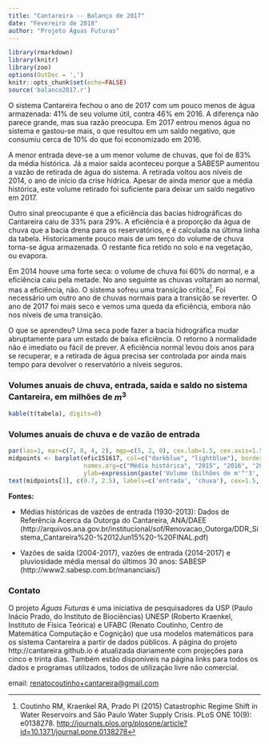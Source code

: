 ```yaml
---
title: "Cantareira -- Balanço de 2017"
date: "Fevereiro de 2018"
author: "Projeto Águas Futuras"
---
```


```r
library(rmarkdown)
library(knitr)
library(zoo)
options(OutDec = ',')
knitr::opts_chunk$set(echo=FALSE)
source('balanco2017.r')
```


O sistema Cantareira fechou o ano de 2017 com um pouco menos de água armazenada: 
41%  de seu volume útil, contra 46% em 2016. A diferença não parece grande, mas sua razão preocupa. 
Em 2017 entrou menos água
no sistema e gastou-se mais, o que resultou em um saldo negativo, que consumiu
cerca de 10% do que foi economizado em 2016.

A menor entrada deve-se a um menor volume de chuvas, que foi de 83% da média histórica.
Já a maior saída
aconteceu porque a SABESP aumentou a vazão de retirada de água do sistema. 
A retirada voltou
aos níveis de 2014, o ano de início da crise hídrica. Apesar de ainda  menor que a média
histórica, este volume retirado foi suficiente para deixar um saldo negativo em 2017.

Outro sinal preocupante é que a eficiência das bacias hidrográficas do Cantareira
caiu de 33% para 29%. A eficiência é a proporção da água de chuva que a bacia drena para
os reservatórios, e é calculada na última linha da tabela. Historicamente pouco mais de um terço 
do volume de chuva torna-se água armazenada. O restante fica retido no solo e na vegetação, ou evapora.

Em 2014 houve uma forte seca: o volume de chuva foi 60% do normal, e a eficiência caiu pela metade.
No ano seguinte as chuvas voltaram ao normal, mas a eficiência, não. O sistema 
sofreu uma transição crítica[^1]. Foi necessário um outro ano de chuvas normais para
a transição se reverter. O ano de 2017 foi mais seco e vemos uma queda da eficiência, embora
não nos níveis de uma transição.

O que se aprendeu? Uma seca pode fazer a bacia hidrográfica mudar abruptamente
para um estado de baixa eficiência. O retorno à normalidade não é imediato ou
fácil de prever. A eficiência normal levou dois anos para se recuperar, e
a retirada de água precisa ser controlada por ainda mais tempo para
devolver o reservatório a níveis seguros. 

### Volumes anuais de chuva, entrada, saída e saldo no sistema Cantareira, em milhões de $m^3$

```r
kable(t(tabela), digits=0)
```

### Volumes anuais de chuva e de vazão de entrada

```r
par(las=1, mar=c(7, 8, 4, 2), mgp=c(5, 2, 0), cex.lab=1.5, cex.axis=1.5)
midpoints <- barplot(efic151617, col=c("darkblue", "lightblue"), border=NA,
                     names.arg=c("Média histórica", "2015", "2016", "2017"),
                     ylab=expression(paste('Volume (bilhões de m'^'3', ')', sep='')))
text(midpoints[1], c(0.7, 2.5), labels=c('entrada', 'chuva'), cex=1.5, col=c('white', 'black'))
```

**Fontes:**

* Médias históricas de vazões de entrada (1930-2013): Dados de Referência Acerca da Outorga do Cantareira, ANA/DAEE (http://arquivos.ana.gov.br/institucional/sof/Renovacao_Outorga/DDR_Sistema_Cantareira%20-%2012Jun15%20-%20FINAL.pdf)

* Vazões de saída (2004-2017), vazões de entrada (2014-2017) e pluviosidade média mensal do últimos 30 anos: SABESP (http://www2.sabesp.com.br/mananciais/)


### Contato

O projeto *Águas Futuras* é uma iniciativa de pesquisadores da USP (Paulo Inácio Prado, do Instituto de Biociências)
UNESP (Roberto Kraenkel, Instituto de Física Teórica)  e UFABC (Renato Coutinho, Centro de Matemática Computação e Cognição)
que usa modelos matemáticos para os sistema Cantareira a partir de dados públicos.
A página do projeto http://cantareira.github.io é atualizada diariamente com projeções para cinco e trinta dias.
Também estão disponíveis na página links para todos os dados e programas utilizados, todos de utilização livre não comercial.


email: <renatocoutinho+cantareira@gmail.com>

[^1]: Coutinho RM, Kraenkel RA, Prado PI (2015) Catastrophic Regime Shift in Water Reservoirs and São Paulo Water Supply Crisis. PLoS ONE 10(9): e0138278. <http://journals.plos.org/plosone/article?id=10.1371/journal.pone.0138278>

